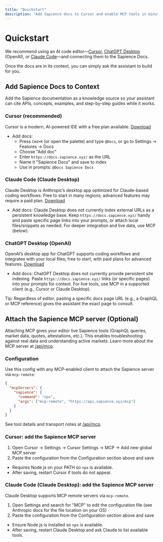 ```yaml
---
title: "Quickstart"
description: "Add Sapience docs to Cursor and enable MCP tools in minutes."
---
```


# Quickstart

We recommend using an AI code editor—[Cursor](https://cursor.com), [ChatGPT Desktop](https://chatgpt.com/download) (OpenAI), or [Claude Code](https://www.anthropic.com/claude)—and connecting them to the Sapience Docs.

Once the docs are in its context, you can simply ask the assistant to build for you.

## Add Sapience Docs to Context

Add the Sapience documentation as a knowledge source so your assistant can cite APIs, concepts, examples, and step-by-step guides while it works.

### Cursor (recommended)

Cursor is a modern, AI-powered IDE with a free plan available. [Download](https://cursor.com)
- Add docs:
  - Press `Cmd+K` (or open the palette) and type `@Docs`, or go to Settings → Features → Docs
  - Choose "Add doc"
  - Enter `https://docs.sapience.xyz/` as the URL
  - Name it "Sapience Docs" and save to index
  - Use in prompts: `@Docs Sapience Docs`

### Claude Code (Claude Desktop)

Claude Desktop is Anthropic’s desktop app optimized for Claude-based coding workflows. Free to start in many regions; advanced features may require a paid plan. [Download](https://www.anthropic.com/claude)
- Add docs: Claude Desktop does not currently index external URLs as a persistent knowledge base. Keep `https://docs.sapience.xyz/` handy and paste specific page links into your prompts, or attach local files/snippets as needed. For deeper integration and live data, use MCP (below).

### ChatGPT Desktop (OpenAI)

OpenAI’s desktop app for ChatGPT supports coding workflows and integrates with your local files; free to start, with paid plans for advanced features. [Download](https://chatgpt.com/download)
- Add docs: ChatGPT Desktop does not currently provide persistent site indexing. Paste `https://docs.sapience.xyz/` links (or specific pages) into your prompts for context. For live tools, use MCP in a supported client (e.g., Cursor or Claude Desktop).

Tip: Regardless of editor, pasting a specific docs page URL (e.g., a GraphQL or MCP reference) gives the assistant the exact page to consult.

## Attach the Sapience MCP server (Optional)

Attaching MCP gives your editor live Sapience tools (GraphQL queries, market data, quotes, attestations, etc.). This enables troubleshooting against real data and understanding active markets. Learn more about the MCP server at [/api/mcp](/api/mcp).

### Configuration

Use this config with any MCP-enabled client to attach the Sapience server via `mcp-remote`:

```json
{
  "mcpServers": {
    "sapience": {
      "command": "npx",
      "args": ["mcp-remote", "https://api.sapience.xyz/mcp"]
    }
  }
}
```

See tool details and transport notes at [/api/mcp](/api/mcp).

### Cursor: add the Sapience MCP server

1) Open Cursor → Settings → Cursor Settings → MCP → Add new global MCP server
2) Paste the configuration from the Configuration section above and save

- Requires Node.js on your PATH so `npx` is available.
- After saving, restart Cursor if tools do not appear.

### Claude Code (Claude Desktop): add the Sapience MCP server

Claude Desktop supports MCP remote servers via `mcp-remote`.

1) Open Settings and search for "MCP" to edit the configuration file (see Anthropic docs for the file location on your OS)
2) Paste the configuration from the Configuration section above and save

- Ensure Node.js is installed so `npx` is available.
- After saving, restart Claude Desktop and ask Claude to list available tools.